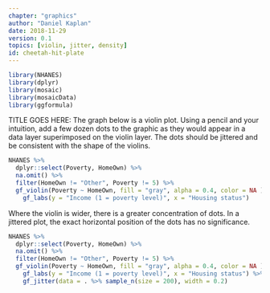 ```yaml
---
chapter: "graphics"
author: "Daniel Kaplan"
date: 2018-11-29 
version: 0.1
topics: [violin, jitter, density]
id: cheetah-hit-plate 
---
```


```r
library(NHANES)
library(dplyr)
library(mosaic)
library(mosaicData)
library(ggformula)
```

TITLE GOES HERE: The graph below is a violin plot. Using a pencil and your intuition, add a few dozen dots to the graphic as they would appear in a data layer superimposed on the violin layer. The dots should be jittered and be consistent with the shape of the violins.

```r
NHANES %>% 
  dplyr::select(Poverty, HomeOwn) %>%
  na.omit() %>%
  filter(HomeOwn != "Other", Poverty != 5) %>%
  gf_violin(Poverty ~ HomeOwn, fill = "gray", alpha = 0.4, color = NA ) %>%
    gf_labs(y = "Income (1 = poverty level)", x = "Housing status")
```


<!--answer-start-->

Where the violin is wider, there is a greater concentration of dots. In a jittered plot, the exact horizontal position of the dots has no significance.

```r
NHANES %>% 
  dplyr::select(Poverty, HomeOwn) %>%
  na.omit() %>%
  filter(HomeOwn != "Other", Poverty != 5) %>%
  gf_violin(Poverty ~ HomeOwn, fill = "gray", alpha = 0.4, color = NA ) %>%
    gf_labs(y = "Income (1 = poverty level)", x = "Housing status") %>%
    gf_jitter(data = . %>% sample_n(size = 200), width = 0.2)
```
<!--answer-end-->
